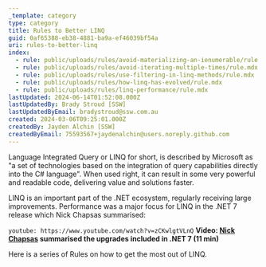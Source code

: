 ```yaml
---
_template: category
type: category
title: Rules to Better LINQ
guid: 0af65388-eb38-4881-ba9a-ef46039bf54a
uri: rules-to-better-linq
index:
  - rule: public/uploads/rules/avoid-materializing-an-ienumerable/rule.mdx
  - rule: public/uploads/rules/avoid-iterating-multiple-times/rule.mdx
  - rule: public/uploads/rules/use-filtering-in-linq-methods/rule.mdx
  - rule: public/uploads/rules/how-linq-has-evolved/rule.mdx
  - rule: public/uploads/rules/linq-performance/rule.mdx
lastUpdated: 2024-06-14T01:52:08.000Z
lastUpdatedBy: Brady Stroud [SSW]
lastUpdatedByEmail: bradystroud@ssw.com.au
created: 2024-03-06T09:25:01.000Z
createdBy: Jayden Alchin [SSW]
createdByEmail: 75593567+jaydenalchin@users.noreply.github.com
---
```


Language Integrated Query or LINQ for short, is described by Microsoft as "a set of technologies based on the integration of query capabilities directly into the C# language".
When used right, it can result in some very powerful and readable code, delivering value and solutions faster.

LINQ is an important part of the .NET ecosystem, regularly receiving large improvements.
Performance was a major focus for LINQ in the .NET 7 release which Nick Chapsas summarised:

`youtube: https://www.youtube.com/watch?v=zCKwlgtVLnQ`
**Video: [Nick Chapsas](https://www.youtube.com/@nickchapsas) summarised the upgrades included in .NET 7 (11 min)**

Here is a series of Rules on how to get the most out of LINQ.
